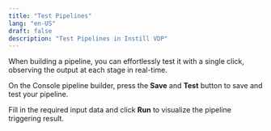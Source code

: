 ```yaml
---
title: "Test Pipelines"
lang: "en-US"
draft: false
description: "Test Pipelines in Instill VDP"
---
```


When building a pipeline, you can effortlessly test it with a single click, observing the output at each stage in real-time.

<ZoomableImg
  src="https://github.com/instill-ai/community/raw/main/hacktoberfest2023/assets/test-pipeline.gif"
  alt="Visually test pipelines with a single click, viewing output at each stage"
/>

On the Console pipeline builder, press the **Save** and **Test** button to save and test your pipeline.

<ZoomableImg
  src="https://github.com/instill-ai/community/raw/main/hacktoberfest2023/assets/test-pipeline-1.png"
  alt="Test a pipeline on pipeline builder"
/>

Fill in the required input data and click **Run** to visualize the pipeline triggering result.

<ZoomableImg
  src="https://github.com/instill-ai/community/raw/main/hacktoberfest2023/assets/test-pipeline-2.png"
  alt="Visually test the pipeline by filling the required inputs"
/>

<ZoomableImg
  src="https://github.com/instill-ai/community/raw/main/hacktoberfest2023/assets/test-pipeline-3.png"
  alt="Pipeline run result visualization example"
/>
